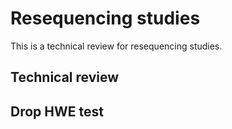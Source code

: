 # Resequencing studies

This is a technical review for resequencing studies.

## Technical review

## Drop HWE test
